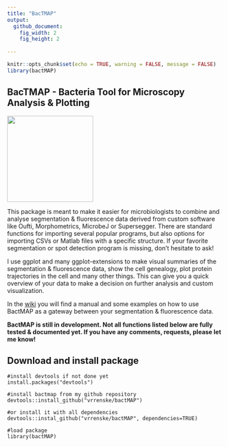 ```yaml
---
title: "BacTMAP"
output:
  github_document:
    fig_width: 2
    fig_height: 2
    
---
```


```r
knitr::opts_chunk$set(echo = TRUE, warning = FALSE, message = FALSE)
library(bactMAP)
```

## BacTMAP - Bacteria Tool for Microscopy Analysis & Plotting

<img src="man//figures//logo_bactmap_pink.png" width="200" height="200" />

This package is meant to make it easier for microbiologists to combine and analyse segmentation & fluorescence data derived from custom software like Oufti, Morphometrics, MicrobeJ or Supersegger. There are standard functions for importing several popular programs, but also options for importing CSVs or Matlab files with a specific structure. If your favorite segmentation or spot detection program is missing, don't hesitate to ask!

I use ggplot and many ggplot-extensions to make visual summaries of the segmentation & fluorescence data, show the cell genealogy, plot protein trajectories in the cell and many other things. This can give you a quick overview of your data to make a decision on further analysis and custom visualization.

In the [wiki](https://github.com/vrrenske/BactMAP/wiki) you will find a manual and some examples on how to use BactMAP as a gateway between your segmentation & fluorescence data.

**BactMAP is still in development. Not all functions listed below are fully tested & documented yet. If you have any comments, requests, please let me know!**

## Download and install package

```
#install devtools if not done yet
install.packages("devtools")

#install bactmap from my github repository
devtools::install_github("vrrenske/bactMAP")

#or install it with all dependencies
devtools::instal_github("vrrenske/bactMAP", dependencies=TRUE)

#load package
library(bactMAP)
```


